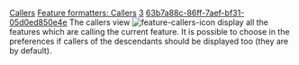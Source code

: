 [[Property:title|Callers]]
[[Property:link_title|Feature formatters: Callers]]
[[Property:weight|3]]
[[Property:uuid|63b7a88c-86ff-7aef-bf31-05d0ed850e4e]]
The callers view  [[Image:feature-callers-icon]]  display all the features which are calling the current feature. It is possible to choose in the preferences if callers of the descendants should be displayed too (they are by default). 


{{seealso|<br/>
[[Clients|Class clients view]]  }}




